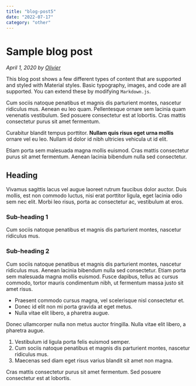 ```yaml
---
title: "blog-post5"
date: "2022-07-17"
category: "other"
---
```

# Sample blog post

_April 1, 2020 by [Olivier](/)_

This blog post shows a few different types of content that are supported and styled with
Material styles. Basic typography, images, and code are all supported.
You can extend these by modifying `Markdown.js`.

Cum sociis natoque penatibus et magnis dis parturient montes, nascetur ridiculus mus.
Aenean eu leo quam. Pellentesque ornare sem lacinia quam venenatis vestibulum.
Sed posuere consectetur est at lobortis. Cras mattis consectetur purus sit amet fermentum.

Curabitur blandit tempus porttitor. **Nullam quis risus eget urna mollis** ornare vel eu leo.
Nullam id dolor id nibh ultricies vehicula ut id elit.

Etiam porta sem malesuada magna mollis euismod. Cras mattis consectetur purus sit amet fermentum.
Aenean lacinia bibendum nulla sed consectetur.

## Heading

Vivamus sagittis lacus vel augue laoreet rutrum faucibus dolor auctor.
Duis mollis, est non commodo luctus, nisi erat porttitor ligula, eget lacinia odio sem nec elit.
Morbi leo risus, porta ac consectetur ac, vestibulum at eros.

### Sub-heading 1

Cum sociis natoque penatibus et magnis dis parturient montes, nascetur ridiculus mus.

### Sub-heading 2

Cum sociis natoque penatibus et magnis dis parturient montes, nascetur ridiculus mus.
Aenean lacinia bibendum nulla sed consectetur. Etiam porta sem malesuada magna mollis euismod.
Fusce dapibus, tellus ac cursus commodo, tortor mauris condimentum nibh, ut fermentum massa justo
sit amet risus.

- Praesent commodo cursus magna, vel scelerisque nisl consectetur et.
- Donec id elit non mi porta gravida at eget metus.
- Nulla vitae elit libero, a pharetra augue.

Donec ullamcorper nulla non metus auctor fringilla. Nulla vitae elit libero, a pharetra augue.

1. Vestibulum id ligula porta felis euismod semper.
1. Cum sociis natoque penatibus et magnis dis parturient montes, nascetur ridiculus mus.
1. Maecenas sed diam eget risus varius blandit sit amet non magna.

Cras mattis consectetur purus sit amet fermentum. Sed posuere consectetur est at lobortis.

